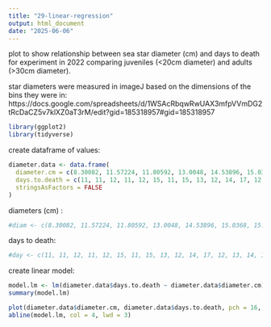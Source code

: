 ```yaml
---
title: "29-linear-regression"
output: html_document
date: "2025-06-06"
---
```


plot to show relationship between sea star diameter (cm) and days to death for experiment in 2022 comparing juveniles (<20cm diameter) and adults (>30cm diameter). 

star diameters were measured in imageJ based on the dimensions of the bins they were in: https://docs.google.com/spreadsheets/d/1WSAcRbqwRwUAX3mfpVVmDG2tRcDaCZ5v7klXZ0aT3rM/edit?gid=185318957#gid=185318957 

```r
library(ggplot2)
library(tidyverse)
```


create dataframe of values: 
```r
diameter.data <- data.frame(
  diameter.cm = c(8.30082, 11.57224, 11.80592, 13.0048, 14.53896, 15.0368, 15.84452, 16.5608, 16.70304, 16.70812, 30.494, 34.01, 34.3, 35.35, 38.17, 38.84, 45.978, 50.706, 51.582),
  days.to.death = c(11, 11, 12, 11, 12, 15, 11, 15, 13, 12, 14, 17, 12, 13, 14, 14, 13, 14, 16),
  stringsAsFactors = FALSE
)

```



diameters (cm) :
```r
#diam <- c(8.30082, 11.57224, 11.80592, 13.0048, 14.53896, 15.0368, 15.84452, 16.5608, 16.70304, 16.70812, 30.494, 34.01, 34.3, 35.35, 38.17, 38.84, 45.978, 50.706, 51.582)
```

days to death:
```r
#day <- c(11, 11, 12, 11, 12, 15, 11, 15, 13, 12, 14, 17, 12, 13, 14, 14, 13, 14, 16)
```


create linear model:
```r
model.lm <- lm(diameter.data$days.to.death ~ diameter.data$diameter.cm)
summary(model.lm)
```


```r
plot(diameter.data$diameter.cm, diameter.data$days.to.death, pch = 16, cex = 1.3, xlab = "Sea Star Diameter (cm)", ylab = "Days to Death", col=ifelse(diameter.data$diameter.cm<20, "green", "purple"), ylim = c(0, 18))
abline(model.lm, col = 4, lwd = 3)
```



